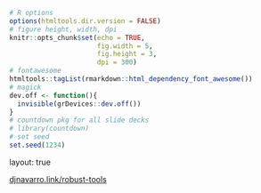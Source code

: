 
<!-- This file was retrieved from file was retrieved from Danielle J. Navarro's repository "Robust Tools for Psychological Science" (https://github.com/djnavarro/robust-tools) */ -->

```r
# R options
options(htmltools.dir.version = FALSE)
# figure height, width, dpi
knitr::opts_chunk$set(echo = TRUE, 
                      fig.width = 5, 
                      fig.height = 3,
                      dpi = 300)
# fontawesome
htmltools::tagList(rmarkdown::html_dependency_font_awesome())
# magick
dev.off <- function(){
  invisible(grDevices::dev.off())
}
# countdown pkg for all slide decks
# library(countdown)
# set seed
set.seed(1234)
```

layout: true

<div class="my-footer">
<span>
<a href="https://djnavarro.link/robust-tools" target="_blank">djnavarro.link/robust-tools</a>
</span>
</div>

<!-- --- -->